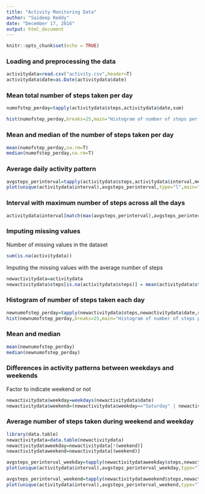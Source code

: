 ---
title: "Activity Monitoring Data"
author: "Saideep Reddy"
date: "December 17, 2016"
output: html_document
---

```{r setup, include=FALSE}
knitr::opts_chunk$set(echo = TRUE)
```


### Loading and preprocessing the data
```{r}
activitydata=read.csv("activity.csv",header=T)
activitydata$date=as.Date(activitydata$date)
```
### Mean total number of steps taken per day
```{r}
numofstep_perday=tapply(activitydata$steps,activitydata$date,sum)

```

```{r}
hist(numofstep_perday,breaks=25,main="Histogram of number of steps per day")

```

### Mean and median of the number of steps taken per day

```{r Mean and Median}
mean(numofstep_perday,na.rm=T)
median(numofstep_perday,na.rm=T)
```

### Average daily activity pattern

```{r}
avgsteps_perinterval=tapply(activitydata$steps,activitydata$interval,mean,na.rm=T)
plot(unique(activitydata$interval),avgsteps_perinterval,type="l",main="Avg steps per interval",xlab="interval",ylab="avg steps")
```

### Interval with maximum number of steps across all the days

```{r}
activitydata$interval[match(max(avgsteps_perinterval),avgsteps_perinterval)]
```

### Imputing missing values

Number of missing values in the dataset

```{r}
sum(is.na(activitydata))
```

Imputing the missing values with the average number of steps

```{r}

newactivitydata=activitydata
newactivitydata$steps[is.na(activitydata$steps)] = mean(activitydata$steps, na.rm=TRUE)

```

### Histogram of number of steps taken each day

```{r}
newnumofstep_perday=tapply(newactivitydata$steps,newactivitydata$date,sum)
hist(newnumofstep_perday,breaks=25,main="Histogram of number of steps per day")

```

### Mean and median

```{r}
mean(newnumofstep_perday)
median(newnumofstep_perday)

```

### Differences in activity patterns between weekdays and weekends

Factor to indicate weekend or not

```{r}
newactivitydata$weekday=weekdays(newactivitydata$date)
newactivitydata$weekend=(newactivitydata$weekday=="Saturday" | newactivitydata$weekday=="Sunday")

```

### Average number of steps taken during weekend and weekday

```{r, warning=FALSE}
library(data.table)
newactivitydata=data.table(newactivitydata)
newactivitydataweekday=newactivitydata[!(weekend)]
newactivitydataweekend=newactivitydata[(weekend)]

avgsteps_perinterval_weekday=tapply(newactivitydataweekday$steps,newactivitydataweekday$interval,mean)
plot(unique(activitydata$interval),avgsteps_perinterval_weekday,type="l",main="Weekday-Avg steps per interval",xlab="interval",ylab="avg steps")

avgsteps_perinterval_weekend=tapply(newactivitydataweekend$steps,newactivitydataweekend$interval,mean)
plot(unique(activitydata$interval),avgsteps_perinterval_weekend,type="l",main="Weekend-Avg steps per interval",xlab="interval",ylab="avg steps")


```